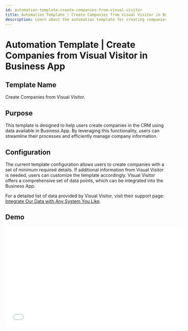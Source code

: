 ```yaml
---
id: automation-template-create-companies-from-visual-visitor
title: Automation Template | Create Companies from Visual Visitor in Business App
description: Learn about the automation template for creating companies from Visual Visitor in Business App.
---
```


# Automation Template | Create Companies from Visual Visitor in Business App

## Template Name

Create Companies from Visual Visitor.

## Purpose

This template is designed to help users create companies in the CRM using data available in Business App. By leveraging this functionality, users can streamline their processes and efficiently manage company information.

## Configuration

The current template configuration allows users to create companies with a set of minimum required details. If additional information from Visual Visitor is needed, users can customize the template accordingly. Visual Visitor offers a comprehensive set of data points, which can be integrated into the Business App.

For a detailed list of data provided by Visual Visitor, visit their support page: [Integrate Our Data with Any System You Like](https://support.visualvisitor.com/portal/en/kb/articles/integrate-our-data-with-any-system-you-like).

## Demo

<iframe src="//www.loom.com/embed/a7c2930db3124e0ebbce17a9616aec15" width="560" height="315" frameborder="0" allowFullScreen></iframe>